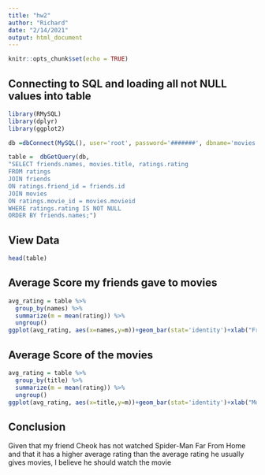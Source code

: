 ---
title: "hw2"
author: "Richard"
date: "2/14/2021"
output: html_document
---

```{r setup, include=FALSE}
knitr::opts_chunk$set(echo = TRUE)
```

## Connecting to SQL and loading all not NULL values into table
```{r}
library(RMySQL)
library(dplyr)
library(ggplot2)

db =dbConnect(MySQL(), user='root', password='#######', dbname='movies', host='localhost')

table =  dbGetQuery(db, 
"SELECT friends.names, movies.title, ratings.rating
FROM ratings
JOIN friends 
ON ratings.friend_id = friends.id
JOIN movies
ON ratings.movie_id = movies.movieid
WHERE ratings.rating IS NOT NULL
ORDER BY friends.names;")
```
## View Data
```{r}
head(table)
```
## Average Score my friends gave to movies
```{r}
avg_rating = table %>% 
  group_by(names) %>% 
  summarize(m = mean(rating)) %>%
  ungroup()
ggplot(avg_rating, aes(x=names,y=m))+geom_bar(stat='identity')+xlab("Friends")+ylab("Average Score")
```
## Average Score of the movies
```{r}
avg_rating = table %>% 
  group_by(title) %>% 
  summarize(m = mean(rating)) %>%
  ungroup()
ggplot(avg_rating, aes(x=title,y=m))+geom_bar(stat='identity')+xlab("Movie")+ylab("Average Score")+coord_flip()
```
## Conclusion
Given that my friend Cheok has not watched Spider-Man Far From Home and that it has a higher average rating than the average rating he usually gives movies, I believe he should watch the movie 

